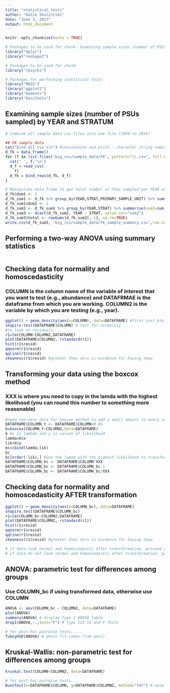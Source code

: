 ```yaml
---
title: "statistical_tests"
author: "Katie Shulzitski"
date: "June 3, 2017"
output: html_document
---
```


```r
knitr::opts_chunk$set(echo = TRUE)

# Packages to be used for chunk: Examining sample sizes (number of PSUs sampled) by YEAR and STRATUM
library("dplyr")
library("reshape2")

# Packages to be used for chunk: 
library("rpsychi")

# Packages for performing statistical tests
library("MASS")
library("ggplot2")
library("moments")
library("DescTools")

```

## Examining sample sizes (number of PSUs sampled) by YEAR and STRATUM

```r

# Combine all sample data csv files into one file (1999 to 2016)

## FK sample data
cat("bind all csv's\n") #concatenate and print - character string naming the file to print to
d_fk = data_frame()
for (f in list.files('big_csv/sample_data/FK', pattern="\\.csv", full.names=T)){
  cat(' ', f,'\n')
  d_f = read_csv(
    f) 
  d_fk = bind_rows(d_fk, d_f)
} 

# Manipulate data frame to get total number of PSUs sampled per YEAR and STRATUM and also get total PSUs sampled for each YEAR
d_fk$dum1 <- 1 
d_fk_sum1 <- d_fk %>% group_by(YEAR,STRAT,PRIMARY_SAMPLE_UNIT) %>% summarise(sum1=sum(dum1))
d_fk_sum1$dum2 <- 1
d_fk_sum2 <- d_fk_sum1 %>% group_by(YEAR,STRAT) %>% summarise(sum2=sum(dum2))
d_fk_sum3 <- dcast(d_fk_sum2, YEAR ~ STRAT, value.var="sum2")
d_fk_sum3$total <- rowSums(d_fk_sum3[,-1], na.rm=TRUE)
write.csv(d_fk_sum3, 'big_csv/sample_data/fk_sample_summary.csv',row.names=FALSE) # This file shows the breakdown of number of PSUs sampled by YEAR and STRATUM

```

## Performing a two-way ANOVA using summary statistics

```r

```

## Checking data for normality and homoscedasticity

### COLUMN is the column name of the variable of interest that you want to test (e.g., abundance) and DATAFRMAE is the dataframe from which you are working. COLUMN2 is the variable by which you are testing (e.g., year).

```r

ggplot() + geom_density(aes(x=COLUMN), data=DATAFRAME) #first just plot the data to see what your distribution looks like
shapiro.test(DATAFRAME$COLUMN) # test for normality
#to look at residuals....
r1=lm(COLUMN~COLUMN2,DATAFRAME) 
plot(DATAFRAME$COLUMN2, rstandard(r1))
hist(r1$resid)
qqnorm(r1$resid)
qqline(r1$resid)
skewness(r1$resid) #greater than zero is evidence for having skew

```

## Transforming your data using the boxcox method

### XXX is where you need to copy in the lamda with the highest likelihood (you can round this number to something more reasonable)

```r

#need non-zero data for boxcox method to add a small amount to every value
DATAFRAME$COLUMN_t <- DATAFRAME$COLUMN+0.01 
b=boxcox(COLUMN_t~COLUMN2,data=DATAFRAME)
b #x is lambda and y is values of likelihood
lamda=b$x
lik=b$y
bc=cbind(lamda,lik)
bc
bc[order(-lik),] #use the lamda with the highest likelihood to transform your data
DATAFRAME$COLUMN_bc <- DATAFRAME$COLUMN^XXX 
DATAFRAME$COLUMN_bc <- DATAFRAME$COLUMN_bc-1 
DATAFRAME$COLUMN_bc <- DATAFRAME$COLUMN_bc/XXX

```

## Checking data for normality and homoscedasticity AFTER transformation

```r

ggplot() + geom_density(aes(x=COLUMN_bc), data=DATAFRAME)
shapiro.test(DATAFRAME$COLUMN_bc)
r1=lm(COLUMN_bc~COLUMN2,DATAFRAME)
plot(DATAFRAME$COLUMN2, rstandard(r1))
hist(r1$resid)
qqnorm(r1$resid)
qqline(r1$resid)
skewness(r1$resid) #greater than zero is evidence for having skew

# if data look normal and homoscedastic after transformation, proceed with parametric test
# if data do not look normal and homoscedastic after transformation, proceed with non-parametric test

```

## ANOVA: parametric test for differences among groups

### Use COLUMN_bc if using transformed data, otherwise use COLUMN

```r

ANOVA <- aov(COLUMN_bc ~ COLUMN2, data=DATAFRAME) 
plot(ANOVA)
summary(ANOVA) # display Type I ANOVA table
drop1(ANOVA,~.,test="F") # type III SS and F Tests 

# for post-hoc pairwise tests.....
TukeyHSD(ANOVA) # where fit comes from aov()

```

## Kruskal-Wallis: non-parametric test for differences among groups

```r

kruskal.test(COLUMN~COLUMN2, data=DATAFRAME)

# for post-hoc pairwise tests....
DunnTest(x=DATAFRAME$COLUMN, g=DATAFRAME$COLUMN2, method="fdr") # note that these p-values are one-sided values; for two-sided p-values they need to be doubled

```

